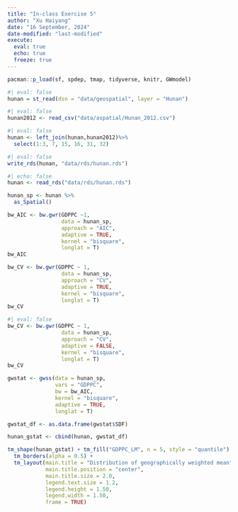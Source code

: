 ```yaml
---
title: "In-class Exercise 5"
author: "Xu Haiyang"
date: "16 September, 2024" 
date-modified: "last-modified"
execute: 
  eval: true
  echo: true
  freeze: true
---
```


```r
pacman::p_load(sf, spdep, tmap, tidyverse, knitr, GWmodel)
```

```r
#| eval: false
hunan = st_read(dsn = "data/geospatial", layer = "Hunan")
```

```r
#| eval: false
hunan2012 <- read_csv("data/aspatial/Hunan_2012.csv")
```

```r
#| eval: false
hunan <- left_join(hunan,hunan2012)%>%
  select(1:3, 7, 15, 16, 31, 32)
```

```r
#| eval: false
write_rds(hunan, "data/rds/hunan.rds")
```

```r
#| echo: false
hunan <- read_rds("data/rds/hunan.rds")
```

```r
hunan_sp <- hunan %>%
  as_Spatial()
```

```r
bw_AIC <- bw.gwr(GDPPC ~1,
                 data = hunan_sp,
                 approach = "AIC",
                 adaptive = TRUE,
                 kernel = "bisquare",
                 longlat = T)
bw_AIC
```

```r
bw_CV <- bw.gwr(GDPPC ~ 1,
                 data = hunan_sp,
                 approach = "CV",
                 adaptive = TRUE,
                 kernel = "bisquare",
                 longlat = T)
bw_CV
```

```r
#| eval: false
bw_CV <- bw.gwr(GDPPC ~ 1,
                 data = hunan_sp,
                 approach = "CV",
                 adaptive = FALSE,
                 kernel = "bisquare",
                 longlat = T)
bw_CV
```

```r
gwstat <- gwss(data = hunan_sp,
               vars = "GDPPC",
               bw = bw_AIC,
               kernel = "bisquare",
               adaptive = TRUE,
               longlat = T)
```

```r
gwstat_df <- as.data.frame(gwstat$SDF)
```

```r
hunan_gstat <- cbind(hunan, gwstat_df)
```

```r
tm_shape(hunan_gstat) + tm_fill("GDPPC_LM", n = 5, style = "quantile") + 
  tm_borders(alpha = 0.5) + 
  tm_layout(main.title = "Distribution of geographically weighted mean",
            main.title.position = "center",
            main.title.size = 2.0,
            legend.text.size = 1.2,
            legend.height = 1.50,
            legend.width = 1.50,
            frame = TRUE)
```
